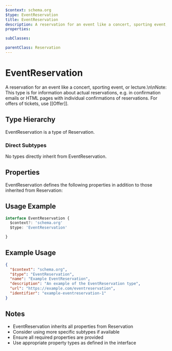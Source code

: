 ```yaml
---
$context: schema.org
$type: EventReservation
title: EventReservation
description: A reservation for an event like a concert, sporting event, or lecture.\n\nNote: This type is for information about actual reservations, e.g. in confirmation emails or HTML pages with individual confirmations of reservations. For offers of tickets, use [[Offer]].
properties:

subClasses:

parentClass: Reservation
---
```


# EventReservation

A reservation for an event like a concert, sporting event, or lecture.\n\nNote: This type is for information about actual reservations, e.g. in confirmation emails or HTML pages with individual confirmations of reservations. For offers of tickets, use [[Offer]].

## Type Hierarchy

EventReservation is a type of Reservation.

### Direct Subtypes

No types directly inherit from EventReservation.

## Properties

EventReservation defines the following properties in addition to those inherited from Reservation:



## Usage Example

```typescript
interface EventReservation {
  $context?: 'schema.org'
  $type: 'EventReservation'

}
```

## Example Usage

```json
{
  "$context": "schema.org",
  "$type": "EventReservation",
  "name": "Example EventReservation",
  "description": "An example of the EventReservation type",
  "url": "https://example.com/eventreservation",
  "identifier": "example-eventreservation-1"
}
```

## Notes

- EventReservation inherits all properties from Reservation
- Consider using more specific subtypes if available
- Ensure all required properties are provided
- Use appropriate property types as defined in the interface
